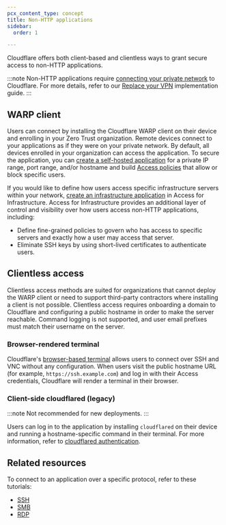 ```yaml
---
pcx_content_type: concept
title: Non-HTTP applications
sidebar:
  order: 1

---
```


Cloudflare offers both client-based and clientless ways to grant secure access to non-HTTP applications.

:::note
Non-HTTP applications require [connecting your private network](/cloudflare-one/connections/connect-networks/private-net/) to Cloudflare. For more details, refer to our [Replace your VPN](/learning-paths/replace-vpn/connect-private-network/) implementation guide.
:::

## WARP client

Users can connect by installing the Cloudflare WARP client on their device and enrolling in your Zero Trust organization. Remote devices connect to your applications as if they were on your private network. By default, all devices enrolled in your organization can access the application. To secure the application, you can [create a self-hosted application](/cloudflare-one/applications/non-http/self-hosted-private-app/) for a private IP range, port range, and/or hostname and build [Access policies](/cloudflare-one/policies/access/) that allow or block specific users.

If you would like to define how users access specific infrastructure servers within your network, [create an infrastructure application](/cloudflare-one/applications/non-http/infrastructure-apps/) in Access for Infrastructure. Access for Infrastructure provides an additional layer of control and visibility over how users access non-HTTP applications, including:
- Define fine-grained policies to govern who has access to specific servers and exactly how a user may access that server.
- Eliminate SSH keys by using short-lived certificates to authenticate users.

## Clientless access

Clientless access methods are suited for organizations that cannot deploy the WARP client or need to support third-party contractors where installing a client is not possible. Clientless access requires onboarding a domain to Cloudflare and configuring a public hostname in order to make the server reachable. Command logging is not supported, and user email prefixes must match their username on the server.

### Browser-rendered terminal

Cloudflare's [browser-based terminal](/cloudflare-one/applications/non-http/browser-rendering/) allows users to connect over SSH and VNC without any configuration. When users visit the public hostname URL (for example, `https://ssh.example.com`) and log in with their Access credentials, Cloudflare will render a terminal in their browser.

### Client-side cloudflared (legacy)

:::note
Not recommended for new deployments.
:::

Users can log in to the application by installing `cloudflared` on their device and running a hostname-specific command in their terminal. For more information, refer to [cloudflared authentication](/cloudflare-one/applications/non-http/cloudflared-authentication/).

## Related resources

To connect to an application over a specific protocol, refer to these tutorials:

* [SSH](/cloudflare-one/connections/connect-networks/use-cases/ssh/)
* [SMB](/cloudflare-one/connections/connect-networks/use-cases/smb/)
* [RDP](/cloudflare-one/connections/connect-networks/use-cases/rdp/)